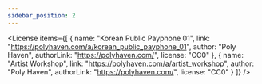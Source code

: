 ```yaml
---
sidebar_position: 2
---
```



<View3D
  src="/egjs-view3d/model/artorias.glb"
  envmap="/egjs-view3d/texture/artist_workshop_1k.hdr"
  poster="/egjs-view3d/poster/artorias.png"
  showLoadingBar
  showExampleCode />

<License items={[
  {
    name: "Korean Public Payphone 01",
    link: "https://polyhaven.com/a/korean_public_payphone_01",
    author: "Poly Haven",
    authorLink: "https://polyhaven.com/",
    license: "CC0"
  },
  {
    name: "Artist Workshop",
    link: "https://polyhaven.com/a/artist_workshop",
    author: "Poly Haven",
    authorLink: "https://polyhaven.com/",
    license: "CC0"
  }
]} />
